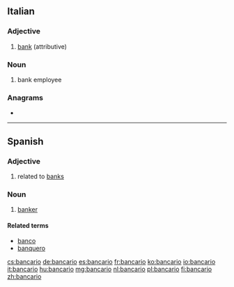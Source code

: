 {{also|bancário}}
==Italian==

===Adjective===
{{it-adj|bancar|io|ia|i|ie}}

# [[bank]] (attributive)

===Noun===
{{it-noun|m|f=bancaria}}

# bank employee

===Anagrams===
* {{l|it|carbonai}}

----

==Spanish==

===Adjective===
{{es-adj|f=bancaria}}

# related to [[bank]]s {{gloss|financial institution}}

===Noun===
{{es-noun|m|f=bancaria}}

# [[banker]]

====Related terms====
* [[banco]]
* [[banquero]]

[[cs:bancario]]
[[de:bancario]]
[[es:bancario]]
[[fr:bancario]]
[[ko:bancario]]
[[io:bancario]]
[[it:bancario]]
[[hu:bancario]]
[[mg:bancario]]
[[nl:bancario]]
[[pl:bancario]]
[[fi:bancario]]
[[zh:bancario]]